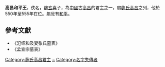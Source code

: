 '''高昌和平王'''，佚名，[[麴玄喜|麴玄喜]]子，為[[中國|中國]]古[[高昌|高昌]]的君主之一，屬[[麴氏高昌|麴氏高昌]]之列，他於550年至555年在位。[[年号|年号]]有[[和平_(高昌)|和平]]。

==參考文獻==
*《汜绍和及妻张氏墓表》
*《孟宣宗墓表》

{{start box}}
{{s-before|[[麴玄喜|麴玄喜]]}}
{{s-title|[[中國|中國]][[高昌|高昌國]][[君主|君主]]|550年—555年}}
{{s-after|[[麴寶茂|麴寶茂]]}}
{{end box}}
{{China-monarch-stub}}

[[Category:麹氏高昌君主|Category:麹氏高昌君主]]
[[Category:麴姓|~]]
[[Category:名字失傳者|Category:名字失傳者]]